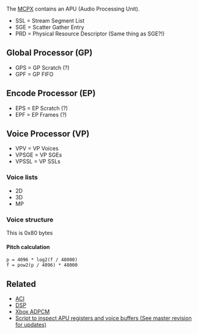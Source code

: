 The [[MCPX]] contains an APU (Audio Processing Unit).

* SSL = Stream Segment List
* SGE = Scatter Gather Entry
* PRD = Physical Resource Descriptor (Same thing as SGE?!)

== Global Processor (GP) ==

* GPS = GP Scratch (?)
* GPF = GP FIFO

== Encode Processor (EP) ==

* EPS = EP Scratch (?)
* EPF = EP Frames (?)

== Voice Processor (VP) ==

* VPV = VP Voices
* VPSGE = VP SGEs
* VPSSL = VP SSLs

=== Voice lists ===

* 2D
* 3D
* MP

=== Voice structure ===

This is 0x80 bytes

==== Pitch calculation ====

<pre>
p = 4096 * log2(f / 48000)
f = pow2(p / 4096) * 48000
</pre>

== Related ==

* [[ACI]]
* [[DSP]]
* [[Xbox ADPCM]]
* [https://github.com/JayFoxRox/xbox-tools/blob/5e114f24e4a83bd626f31674e024f439f3709d19/python-scripts/dsp.py Script to inspect APU registers and voice buffers (See master revision for updates)]